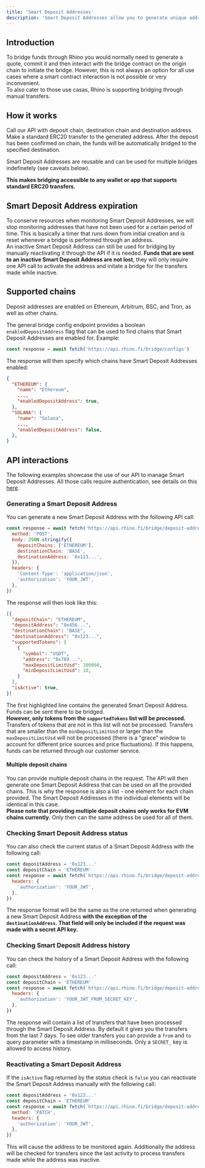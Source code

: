 ```yaml
---
title: 'Smart Deposit Addresses'
description: 'Smart Deposit Addresses allow you to generate unique addresses that automatically bridge assets to a specified destination upon receiving a transfer.'
---
```



<DepositAddressDisclaimer />

## Introduction

To bridge funds through Rhino you would normally need to generate a quote, commit it and then interact with the bridge contract on the origin chain to initiate the bridge. However, this is not always an option for all use cases where a smart contract interaction is not possible or very inconvenient.  
To also cater to those use casas, Rhino is supporting bridging through manual transfers.

## How it works

<Steps>
  <Step title="Generate address">
    Call our API with deposit chain, destination chain and destination address.
  </Step>
  <Step title="Transfer funds">
    Make a standard ERC20 transfer to the generated address.
  </Step>
  <Step title="Receive funds">
    After the deposit has been confirmed on chain, the funds will be automatically bridged to the specified destination.
  </Step>
</Steps>

Smart Deposit Addresses are reusable and can be used for multiple bridges indefinetely (see caveats below).

**This makes bridging accessible to any wallet or app that supports standard ERC20 transfers.**

## Smart Deposit Address expiration

To conserve resources when monitoring Smart Deposit Addresses, we will stop monitoring addresses that have not been used for a certain period of time. This is basically a timer that runs down from initial creation and is reset whenever a bridge is performed through an address.  
An inactive Smart Deposit Address can still be used for bridging by manually reactivating it through the API if it is needed. **Funds that are sent to an inactive Smart Deposit Address are not lost**, they will only require one API call to activate the address and initate a bridge for the transfers made while inactive.

## Supported chains

Deposit addresses are enabled on Ethereum, Arbitrum, BSC, and Tron, as well as other chains.

The general bridge config endpoint provides a boolean `enabledDepositAddress` flag that can be used to find chains that Smart Deposit Addresses are enabled for. Example:

```javascript
const response = await fetch('https://api.rhino.fi/bridge/configs')
```

The response will then specify which chains have Smart Deposit Addresses enabled:

```json {5,10}
{
  "ETHEREUM": {
    "name": "Ethereum",
    ...,
    "enabledDepositAddress": true,
  },
  "SOLANA": {
    "name": "Solana",
    ...,
    "enabledDepositAddress": false,
  },
}
```


## API interactions

The following examples showcase the use of our API to manage Smart Deposit Addresses. All those calls require authentication, see details on this [here](/api-integration/authentication).

### Generating a Smart Deposit Address

You can generate a new Smart Deposit Address with the following API call:

```javascript
const response = await fetch('https://api.rhino.fi/bridge/deposit-addresses', {
  method: 'POST',
  body: JSON.stringify({
    depositChains: ['ETHEREUM'],
    destinationChain: 'BASE',
    destinationAddress: '0x123...',
  }),
  headers: {
    'Content-Type': 'application/json',
    'authorization': 'YOUR_JWT',
  },
})
```

The response will then look like this:

```json {3,6}
[{
  "depositChain": "ETHEREUM",
  "depositAddress": "0x456...",
  "destinationChain": "BASE",
  "destinationAddress": "0x123...",
  "supportedTokens": [
    {
      "symbol": "USDT",
      "address": "0x789...",
      "maxDepositLimitUsd": 100000,
      "minDepositLimitUsd": 10,
    }
  ],
  "isActive": true,
}]
```

The first highlighted line contains the generated Smart Deposit Address. Funds can be sent there to be bridged.  
**However, only tokens from the `supportedTokens` list will be processed.** Transfers of tokens that are not in this list will not be processed. Transfers that are smaller than the `minDepositLimitUsd` or larger than the `maxDepositLimitUsd` will not be processed (there is a "grace" window to account for different price sources and price fluctuations). If this happens, funds can be returned through our customer service.

#### Multiple deposit chains

You can provide multiple deposit chains in the request. The API will then generate one Smart Deposit Address that can be used on all the provided chains. This is why the response is also a list - one element for each chain provided. The Smart Deposit Addresses in the individual elements will be identical in this case.  
**Please note that providing multiple deposit chains only works for EVM chains currently.** Only then can the same address be used for all of them.

### Checking Smart Deposit Address status

You can also check the current status of a Smart Deposit Address with the following call:

```javascript
const depositAddress = '0x123...'
const depositChain = 'ETHEREUM'
const response = await fetch(`https://api.rhino.fi/bridge/deposit-addresses/${depositAddress}/${depositChain}`, {
  headers: {
    'authorization': 'YOUR_JWT',
  },
})
```

The response format will be the same as the one returned when generating a new Smart Deposit Address **with the exception of the `destinationAddress`. That field will only be included if the request was made with a secret API key.**

### Checking Smart Deposit Address history

You can check the history of a Smart Deposit Address with the following call:

```javascript
const depositAddress = '0x123...'
const depositChain = 'ETHEREUM'
const response = await fetch(`https://api.rhino.fi/bridge/deposit-addresses/${depositAddress}/${depositChain}/history`, {
  headers: {
    'authorization': 'YOUR_JWT_FROM_SECRET_KEY',
  },
})
```

The response will contain a list of transfers that have been processed through the Smart Deposit Address. By default it gives you the transfers from the last 7 days. To see older transfers you can provide a `from` and `to` query parameter with a timestamp in milliseconds. Only a `SECRET_` key is allowed to access history.

### Reactivating a Smart Deposit Address

If the `isActive` flag returned by the status check is `false` you can reactivate the Smart Deposit Address manually with the following call:

```javascript
const depositAddress = '0x123...'
const depositChain = 'ETHEREUM'
const response = await fetch(`https://api.rhino.fi/bridge/deposit-addresses/${depositAddress}/${depositChain}/activate`, {
  method: 'PATCH',
  headers: {
    'authorization': 'YOUR_JWT',
  },
})
```

This will cause the address to be monitored again. Additionally the address will be checked for transfers since the last activity to process transfers made while the address was inactive.

